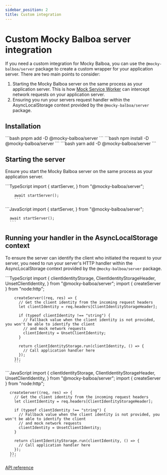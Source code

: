 ```yaml
---
sidebar_position: 2
title: Custom integration
---
```

<head>
    <title>Custom server integrations | Mocky Balboa</title>
</head>


# Custom Mocky Balboa server integration

If you need a custom integration for Mocky Balboa, you can use the `@mocky-balboa/server` package to create a custom wrapper for your application server. There are two main points to consider:

1. Starting the Mocky Balboa server on the same process as your application server. This is how [Mock Service Worker](https://mswjs.io/) can intercept network requests on your application server.
1. Ensuring you run your servers request handler within the AsyncLocalStorage context provided by the `@mocky-balboa/server` package.

## Installation

<Tabs groupId="package-manager">
  <TabItem value="pnpm" label="pnpm" default>
      ```bash
      pnpm add -D @mocky-balboa/server
      ```
    </TabItem>
  <TabItem value="npm" label="npm">
    ```bash
    npm install -D @mocky-balboa/server
    ```
  </TabItem>
  <TabItem value="yarn" label="yarn">
    ```bash
    yarn add -D @mocky-balboa/server
    ```
  </TabItem>
</Tabs>

## Starting the server

Ensure you start the Mocky Balboa server on the same process as your application server.

<Tabs groupId="javascript-language">
  <TabItem value="typescript" label="TypeScript" default>
        ```TypeScript
        import {
          startServer,
        } from "@mocky-balboa/server";

        await startServer();
        ```
  </TabItem>
  <TabItem value="javascript" label="JavaScript">
      ```JavaScript
      import {
        startServer,
      } from "@mocky-balboa/server";

      await startServer();
      ```
  </TabItem>
</Tabs>

## Running your handler in the AsyncLocalStorage context

To ensure the server can identify the client who initiated the request to your server, you need to run your server's HTTP handler within the AsyncLocalStorage context provided by the `@mocky-balboa/server` package.

<Tabs groupId="javascript-language">
  <TabItem value="typescript" label="TypeScript" default>
        ```TypeScript
        import {
          clientIdentityStorage,
          ClientIdentityStorageHeader,
          UnsetClientIdentity,
        } from "@mocky-balboa/server";
        import {
          createServer
        } from "node:http";

        createServer((req, res) => {
          // Get the client identity from the incoming request headers
          let clientIdentity = req.headers[ClientIdentityStorageHeader];

          if (typeof clientIdentity !== "string") {
            // Fallback value when the client identity is not provided, you won't be able to identify the client
            // and mock network requests
            clientIdentity = UnsetClientIdentity;
          }

          return clientIdentityStorage.run(clientIdentity, () => {
            // Call application handler here
          });
        });
        ```
  </TabItem>
  <TabItem value="javascript" label="JavaScript">
      ```JavaScript
      import {
        clientIdentityStorage,
        ClientIdentityStorageHeader,
        UnsetClientIdentity,
      } from "@mocky-balboa/server";
      import {
        createServer
      } from "node:http";

      createServer((req, res) => {
        // Get the client identity from the incoming request headers
        let clientIdentity = req.headers[ClientIdentityStorageHeader];

        if (typeof clientIdentity !== "string") {
          // Fallback value when the client identity is not provided, you won't be able to identify the client
          // and mock network requests
          clientIdentity = UnsetClientIdentity;
        }

        return clientIdentityStorage.run(clientIdentity, () => {
          // Call application handler here
        });
      });
      ```
  </TabItem>
</Tabs>

[API reference](https://api-reference.mockybalboa.com/modules/_mocky-balboa_server)
